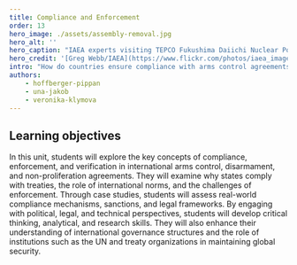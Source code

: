 ```yaml
---
title: Compliance and Enforcement
order: 13
hero_image: ./assets/assembly-removal.jpg
hero_alt: ''
hero_caption: "IAEA experts visiting TEPCO Fukushima Daiichi Nuclear Power Station on 27 November 2013 looked at the fuel assembly removal process in Reactor Unit 4."
hero_credit: '[Greg Webb/IAEA](https://www.flickr.com/photos/iaea_imagebank/11083488715/), CC BY-SA 2.0 '
intro: "How do countries ensure compliance with arms control agreements? This unit dives into the complexities of compliance, enforcement, verification, and international norms. The unit features real-world case studies and examines legal and political challenges related to arms control. It also explores global security dynamics and the role of institutions in ensuring compliance."
authors:
    - hoffberger-pippan
    - una-jakob
    - veronika-klymova
---
```



## Learning objectives

In this unit, students will explore the key concepts of compliance, enforcement, and verification in international arms control, disarmament, and non-proliferation agreements. They will examine why states comply with treaties, the role of international norms, and the challenges of enforcement. Through case studies, students will assess real-world compliance mechanisms, sanctions, and legal frameworks. By engaging with political, legal, and technical perspectives, students will develop critical thinking, analytical, and research skills. They will also enhance their understanding of international governance structures and the role of institutions such as the UN and treaty organizations in maintaining global security.
